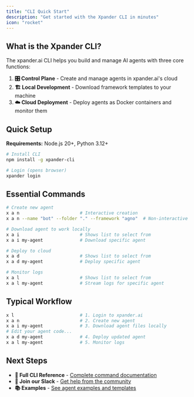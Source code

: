 ```yaml
---
title: "CLI Quick Start"
description: "Get started with the Xpander CLI in minutes"
icon: "rocket"
---
```


## What is the Xpander CLI?

The xpander.ai CLI helps you build and manage AI agents with three core functions:

1. **🎛️ Control Plane** - Create and manage agents in xpander.ai's cloud
2. **🏗️ Local Development** - Download framework templates to your machine  
3. **☁️ Cloud Deployment** - Deploy agents as Docker containers and monitor them

## Quick Setup

**Requirements:** Node.js 20+, Python 3.12+

```bash
# Install CLI
npm install -g xpander-cli

# Login (opens browser)
xpander login
```

## Essential Commands

```bash
# Create new agent
x a n                       # Interactive creation
x a n --name "bot" --folder "." --framework "agno"  # Non-interactive

# Download agent to work locally  
x a i                       # Shows list to select from
x a i my-agent              # Download specific agent

# Deploy to cloud
x a d                       # Shows list to select from
x a d my-agent              # Deploy specific agent

# Monitor logs
x a l                       # Shows list to select from  
x a l my-agent              # Stream logs for specific agent
```

## Typical Workflow

```bash
x l                         # 1. Login to xpander.ai
x a n                       # 2. Create new agent
x a i my-agent              # 3. Download agent files locally
# Edit your agent code...
x a d my-agent              # 4. Deploy updated agent
x a l my-agent              # 5. Monitor logs
```

## Next Steps

- **📖 Full CLI Reference** - [Complete command documentation](/API%20reference/cli-reference)
- **🎯 Join our Slack** - [Get help from the community](https://join.slack.com/t/xpandercommunity/shared_invite/zt-2mt2xkxkz-omM7f~_h2jcuzFudrYtZQQ)
- **📚 Examples** - [See agent examples and templates](/Examples/index)